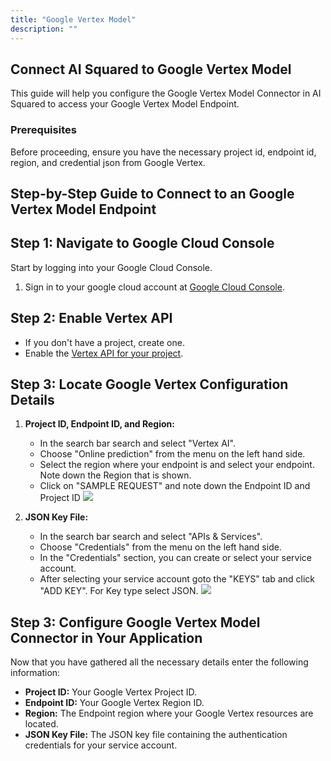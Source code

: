 ```yaml
---
title: "Google Vertex Model"
description: ""
---
```


## Connect AI Squared to Google Vertex Model

This guide will help you configure the Google Vertex Model Connector in AI Squared to access your Google Vertex Model Endpoint.

### Prerequisites

Before proceeding, ensure you have the necessary project id, endpoint id, region, and credential json from Google Vertex.

## Step-by-Step Guide to Connect to an Google Vertex Model Endpoint

## Step 1: Navigate to Google Cloud Console

Start by logging into your Google Cloud Console.

1. Sign in to your google cloud account at [Google Cloud Console](https://console.cloud.google.com/).

## Step 2: Enable Vertex API

   - If you don't have a project, create one.
   - Enable the [Vertex API for your project](https://console.cloud.google.com/apis/library/aiplatform.googleapis.com).

## Step 3: Locate Google Vertex Configuration Details

1. **Project ID, Endpoint ID, and Region:**

   - In the search bar search and select "Vertex AI".
   - Choose "Online prediction" from the menu on the left hand side.
   - Select the region where your endpoint is and select your endpoint. Note down the Region that is shown.
   - Click on "SAMPLE REQUEST" and note down the Endpoint ID and Project ID
     <Frame>
       <img src="https://res.cloudinary.com/dspflukeu/image/upload/v1725470985/Multiwoven/connectors/google_vertex-model/Details_hd4uhu.jpg" />
     </Frame>

2. **JSON Key File:**

   - In the search bar search and select "APIs & Services".
   - Choose "Credentials" from the menu on the left hand side.
   - In the "Credentials" section, you can create or select your service account.
   - After selecting your service account goto the "KEYS" tab and click "ADD KEY". For Key type select JSON.
     <Frame>
       <img src="https://res.cloudinary.com/dspflukeu/image/upload/v1725470985/Multiwoven/connectors/google_vertex-model/Add_Key_qi9ogq.jpg" />
     </Frame>

## Step 3: Configure Google Vertex Model Connector in Your Application

Now that you have gathered all the necessary details enter the following information:

- **Project ID:** Your Google Vertex Project ID.
- **Endpoint ID:** Your Google Vertex Region ID.
- **Region:** The Endpoint region where your Google Vertex resources are located.
- **JSON Key File:** The JSON key file containing the authentication credentials for your service account.

